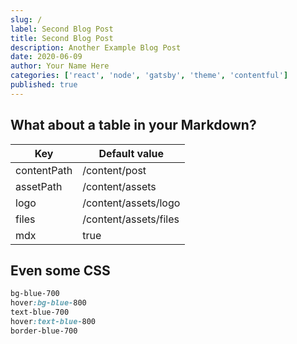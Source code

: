 ```yaml
---
slug: /
label: Second Blog Post
title: Second Blog Post
description: Another Example Blog Post
date: 2020-06-09
author: Your Name Here
categories: ['react', 'node', 'gatsby', 'theme', 'contentful']
published: true
---
```


## What about a table in your Markdown?

| Key         | Default value         |
| ----------- | --------------------- |
| contentPath | /content/post         |
| assetPath   | /content/assets       |
| logo        | /content/assets/logo  |
| files       | /content/assets/files |
| mdx         | true                  |

## Even some CSS

```css
bg-blue-700
hover:bg-blue-800
text-blue-700
hover:text-blue-800
border-blue-700
```

